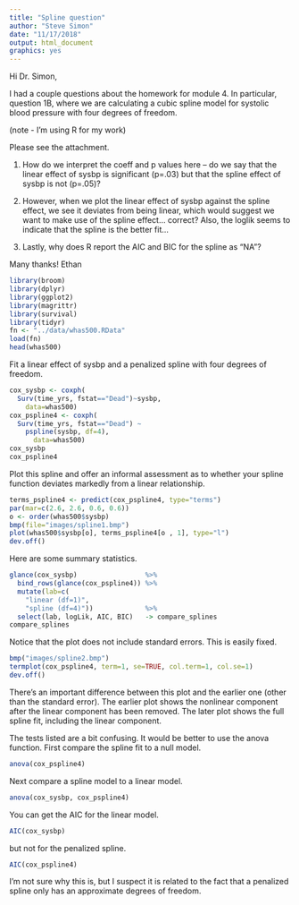 ```yaml
---
title: "Spline question"
author: "Steve Simon"
date: "11/17/2018"
output: html_document
graphics: yes
---
```


Hi Dr. Simon,

I had a couple questions about the homework for module 4. In particular, question 1B, where we are calculating a cubic spline model for systolic blood pressure with four degrees of freedom.

(note - I'm using R for my work)

Please see the attachment.

1) How do we interpret the coeff and p values here – do we say that the linear effect of sysbp is significant (p=.03) but that the spline effect of sysbp is not (p=.05)?

2) However, when we plot the linear effect of sysbp against the spline effect, we see it deviates from being linear, which would suggest we want to make use of the spline effect… correct? Also, the loglik seems to indicate that the spline is the better fit…

3) Lastly, why does R report the AIC and BIC for the spline as “NA”?

Many thanks!
Ethan


```r
library(broom)
library(dplyr)
library(ggplot2)
library(magrittr)
library(survival)
library(tidyr)
fn <- "../data/whas500.RData"
load(fn)
head(whas500)
```

Fit a linear effect of sysbp and a penalized spline with four degrees of freedom.

```r
cox_sysbp <- coxph(
  Surv(time_yrs, fstat=="Dead")~sysbp,
    data=whas500)
cox_pspline4 <- coxph(
  Surv(time_yrs, fstat=="Dead") ~ 
    pspline(sysbp, df=4),
      data=whas500)
cox_sysbp
cox_pspline4
```

Plot this spline and offer an informal assessment as
to whether your spline function deviates markedly 
from a linear relationship.

```r
terms_pspline4 <- predict(cox_pspline4, type="terms")
par(mar=c(2.6, 2.6, 0.6, 0.6))
o <- order(whas500$sysbp)
bmp(file="images/spline1.bmp")
plot(whas500$sysbp[o], terms_pspline4[o , 1], type="l")
dev.off()
```

Here are some summary statistics.

```r
glance(cox_sysbp)                 %>%
  bind_rows(glance(cox_pspline4)) %>%
  mutate(lab=c(
    "linear (df=1)",
    "spline (df=4)"))             %>%
  select(lab, logLik, AIC, BIC)   -> compare_splines
compare_splines
```

Notice that the plot does not include standard errors. This is easily fixed.

```r
bmp("images/spline2.bmp")
termplot(cox_pspline4, term=1, se=TRUE, col.term=1, col.se=1)
dev.off()
```

There's an important difference between this plot and the earlier one (other than the standard error). The earlier plot shows the nonlinear component after the linear component has been removed. The later plot shows the full spline fit, including the linear component.

The tests listed are a bit confusing. It would be better to use the anova function. First compare the spline fit to a null model.

```r
anova(cox_pspline4)
```

Next compare a spline model to a linear model.

```r
anova(cox_sysbp, cox_pspline4)
```

You can get the AIC for the linear model.

```r
AIC(cox_sysbp)
```

but not for the penalized spline.

```r
AIC(cox_pspline4)
```

I'm not sure why this is, but I suspect it is related to the fact that a penalized spline only has an approximate degrees of freedom.
